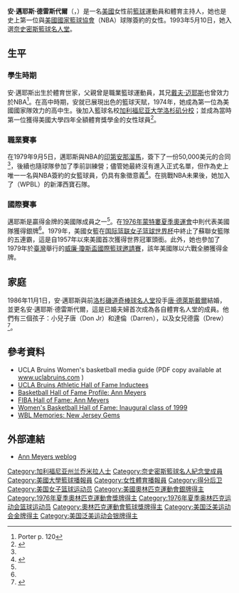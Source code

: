{{Infobox basketball biography
| name            = 安·邁耶斯·德雷斯代爾<br/>{{lang|en|Ann Meyers Drysdale}}
| nickname        = 
| image           = Ann Meyers Drysdale by Gage Skidmore.jpg
| team            = 
| number          = 15
| position        = [[得分後衛|得分後衛]]
| height_ft       = 5
| height_in       = 9
| weight_lbs      = 134
| nationality     = {{USA}}
| birth_date      = {{birth date and age|mf=yes|1955|3|26}}
| birth_place     = [[加利福尼亞州|加利福尼亞州]][[聖地牙哥_(加利福尼亞州)|聖地牙哥]]
| high_school     = 索諾拉高中 ([[加利福尼亚州|加利福尼亚州]][[拉哈布拉_(加利福尼亞州)|拉哈布拉]])
| college         = [[加利福尼亞大學洛杉磯分校|加利福尼亞大學洛杉磯分校]] (1974–1978)
| draft_league    = WPBL
| draft_year      = 1978
| draft_round     = 1
| draft_pick      = 1
| draft_team      = 休士頓天使
| career_start    = 1978
| career_end      = 1981
| years1          = 1978–1981
| team1           = 新澤西寶石
| highlights      = 
* {{link-en|女子職業籃球聯盟|Women's Professional Basketball League}} 聯合MVP (1980)
* 本田運動籃球獎 (1978)<ref>{{Cite web|url=https://www.collegiatewomensportsawards.com/archives/cupwinner_bios/index|title=Past Collegiate Woman Athlete of the Year Winners (Honda Cup)|website=CWSA|language=en|access-date=2020-03-28|archive-date=2019-06-21|archive-url=https://web.archive.org/web/20190621182710/https://www.collegiatewomensportsawards.com/archives/cupwinner_bios/index|dead-url=no}}</ref>
| HOF_player      = ann-e-meyers
| FIBA_HOF_player = Ann-Meyers
| medaltemplates  = 
{{MedalSport | 女子籃球}}
{{MedalCountry | {{USA}} }}
{{MedalCompetition | [[泛美運動會|泛美運動會]] }}
{{MedalGold | {{link-en|1975年泛美運動會|1975 Pan American Games|1975 墨西哥城}} | 國家隊 }}
{{MedalSilver | {{link-en|1979年泛美運動會|1979 Pan American Games|1979 聖胡安}} | 國家隊 }}
{{MedalCompetition | 奧運}}
{{MedalSilver | [[1976年夏季奧運會|1976 蒙特婁]] | 國家隊 }}
{{MedalCompetition | [[世界大學運動會|世界大學運動會]] }}
{{MedalSilver | [[1977年夏季世界大學運動會|1977 索菲亞]] | 國家隊 }}
{{MedalCompetition | [[国际篮联女子篮球世界杯|国际篮联女子篮球世界杯]] }}
{{MedalGold | {{link-en|1979年世界女子籃球錦標賽|1979 FIBA World Championship for Women|1979 漢城}} | 國家隊 }}
{{MedalCompetition | [[威廉·瓊斯盃國際籃球邀請賽|威廉·瓊斯盃國際籃球邀請賽]] }}
{{MedalGold | 1979 臺北 |  國家隊 }}
| medal_templates-expand = true
}}

'''安·邁耶斯·德雷斯代爾'''（{{lang-en|Ann Meyers Drysdale}}，{{bd|1955年|3月26日||}}）是一名[[美國|美國]]女性前[[籃球|籃球]]運動員和體育主持人，她也是史上第一位與[[美國國家籃球協會|美國國家籃球協會]]（NBA）球隊簽約的女性。1993年5月10日，她入選[[奈史密斯籃球名人堂|奈史密斯籃球名人堂]]。

==生平==
===學生時期===
安·邁耶斯出生於體育世家，父親曾是職業籃球運動員，其兄[[戴夫·迈耶斯|戴夫·迈耶斯]]也曾效力於NBA<ref name="porter120">Porter p. 120</ref>。在高中時期，安就已展現出色的籃球天賦，1974年，她成為第一位為美國國家隊效力的高中生。後加入籃球名校[[加利福尼亚大学洛杉矶分校|加利福尼亚大学洛杉矶分校]]；並成為當時第一位獲得美國大學四年全額體育獎學金的女性球員<ref>{{cite web |url=http://www.brightsideofthesun.com/2009/4/26/854412/interview-with-phoenix-mercury-gm |title=Interview with Phoenix Mercury GM Ann Meyers Drysdale |accessdate=2009-07-12 |archive-date=2018-09-18 |archive-url=https://web.archive.org/web/20180918092123/https://www.brightsideofthesun.com/2009/4/26/854412/interview-with-phoenix-mercury-gm |dead-url=no }}</ref>。

===職業賽事===
在1979年9月5日，邁耶斯與NBA的[[印第安那溜馬|印第安那溜馬]]，簽下了一份50,000美元的合同<ref name="porter120"/>，後續也隨球隊參加了季前訓練營；儘管她最終沒有進入正式名單，但作為史上唯一一名與NBA簽約的女籃球員，仍具有象徵意義<ref name="madseasons">{{cite book |last=Porter |first=Karra |editor= |others= |title=Mad Seasons: The Story of the First Women's Professional Basketball League, 1978–1981 |url=https://archive.org/details/madseasonsstoryo00karr |edition= |series= |date=May 2006 |publisher=Bison Books |isbn=0-8032-8789-5 |oclc= |id= |chapter= |chapterurl= |quote= }}</ref>。在挑戰NBA未果後，她加入了{{link-en|女子職業籃球聯盟|Women's Professional Basketball League}}（WPBL）的新澤西寶石隊。

===國際賽事===
邁耶斯是贏得{{link-en|1975年泛美運動會|1975 Pan American Games|1975年泛美運動會}}金牌的美國隊成員之一<ref name="porter120"/>。在[[1976年夏季奧運會|1976年蒙特婁夏季奧運會]]中則代表美國隊獲得銀牌<ref name="porter120"/>。1979年，美國女籃在[[国际篮联女子篮球世界杯|国际篮联女子篮球世界杯]]中終止了蘇聯女籃隊的五連霸，這是自1957年以來美國首次獲得世界冠軍頭銜。此外，她也參加了1979年於[[臺灣|臺灣]]舉行的[[威廉·瓊斯盃國際籃球邀請賽|威廉·瓊斯盃國際籃球邀請賽]]，該年美國隊以六戰全勝獲得金牌。

==家庭==
1986年11月1日，安·邁耶斯與前[[洛杉磯道奇|洛杉磯道奇]][[棒球名人堂|棒球名人堂]]投手[[唐·德萊斯戴爾|唐·德萊斯戴爾]]結婚，並更名安·邁耶斯·德雷斯代爾，這是已婚夫婦首次成為各自體育名人堂的成員。他們有三個孩子：小兒子唐（Don Jr）和達倫（Darren），以及女兒德露（Drew）<ref>{{cite news |last=Lyons |first=Richard D. |title=Don Drysdale, Hall of Fame Pitcher, Dies at 56 |url=https://www.nytimes.com/1993/07/05/obituaries/don-drysdale-hall-of-fame-pitcher-dies-at-56.html |accessdate=April 22, 2014 |newspaper=The New York Times |date=July 5, 1993 |archive-date=2020-10-06 |archive-url=https://web.archive.org/web/20201006152055/https://www.nytimes.com/1993/07/05/obituaries/don-drysdale-hall-of-fame-pitcher-dies-at-56.html |dead-url=no }}</ref>。

==參考資料==
{{reflist}}
{{refbegin}}
* UCLA Bruins Women's basketball media guide (PDF copy available at [http://www.uclabruins.com/ www.uclabruins.com] {{Wayback|url=http://www.uclabruins.com/ |date=20190524025051 }})
* [https://web.archive.org/web/20081204101607/http://uclabruins.cstv.com/ot/hof-inductees.html UCLA Bruins Athletic Hall of Fame Inductees]
* [https://web.archive.org/web/20160624094148/http://www.hoophall.com/hall-of-famers/tag/ann-e-meyers Basketball Hall of Fame Profile: Ann Meyers]
* [https://web.archive.org/web/20080308062410/http://www.halloffame.fiba.com/pages/eng/hof/indu/play/2007/p/lid_17904_newsid/19989/bio.html FIBA Hall of Fame: Ann Meyers]
* [https://web.archive.org/web/20080623202727/http://www.wbhof.com/1999.htm Women's Basketball Hall of Fame: Inaugural class of 1999]
* [https://web.archive.org/web/20080518034420/http://www.wblmemories.com/New%20Jersey%20Gems.htm WBL Memories: New Jersey Gems]
{{refend}}

==外部連結==
* [http://www.wnba.com/features/meyers_blog01.html Ann Meyers weblog] {{Wayback|url=http://www.wnba.com/features/meyers_blog01.html |date=20150109091410 }}

{{Authority control}}
{{DEFAULTSORT:Meyers, Ann}}
[[Category:加利福尼亚州兰乔米拉人士|Category:加利福尼亚州兰乔米拉人士]]
[[Category:奈史密斯籃球名人紀念堂成員|Category:奈史密斯籃球名人紀念堂成員]]
[[Category:美國大學籃球播報員|Category:美國大學籃球播報員]]
[[Category:女性體育播報員|Category:女性體育播報員]]
[[Category:得分后卫|Category:得分后卫]]
[[Category:美国女子篮球运动员|Category:美国女子篮球运动员]]
[[Category:美國奧林匹克運動會銀牌得主|Category:美國奧林匹克運動會銀牌得主]]
[[Category:1976年夏季奧林匹克運動會獎牌得主|Category:1976年夏季奧林匹克運動會獎牌得主]]
[[Category:1976年夏季奥林匹克运动会篮球运动员|Category:1976年夏季奥林匹克运动会篮球运动员]]
[[Category:奧林匹克運動會籃球獎牌得主|Category:奧林匹克運動會籃球獎牌得主]]
[[Category:美国泛美运动会金牌得主|Category:美国泛美运动会金牌得主]]
[[Category:美国泛美运动会银牌得主|Category:美国泛美运动会银牌得主]]